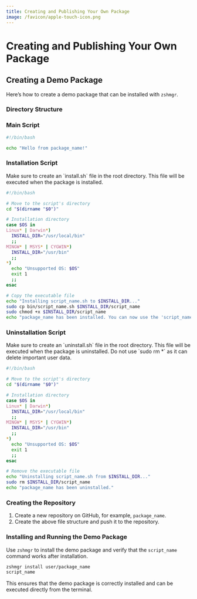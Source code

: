 ```yaml
---
title: Creating and Publishing Your Own Package
image: /favicon/apple-touch-icon.png
---
```



# Creating and Publishing Your Own Package

## Creating a Demo Package

Here’s how to create a demo package that can be installed with `zshmgr`.

### Directory Structure

<FileTree>
  <FileTree.Folder name="package_name" defaultOpen>
    <FileTree.Folder name="bin" defaultOpen>
      <FileTree.File name="script_name.sh" />
    </FileTree.Folder>
    <FileTree.File name="README.md" />
    <FileTree.File name="install.sh" />
    <FileTree.File name="uninstall.sh" />
  </FileTree.Folder>
</FileTree>

### Main Script
```bash filename="bin/script_name.sh"
#!/bin/bash

echo "Hello from package_name!"
```

### Installation Script
<Callout type="warning" emoji="⚠️">
  Make sure to create an `install.sh` file in the root directory. This file will be executed when the package is installed.
</Callout>

```bash filename="install.sh"
#!/bin/bash

# Move to the script's directory
cd "$(dirname "$0")"

# Installation directory
case $OS in
Linux* | Darwin*)
  INSTALL_DIR="/usr/local/bin"
  ;;
MINGW* | MSYS* | CYGWIN*)
  INSTALL_DIR="/usr/bin"
  ;;
*)
  echo "Unsupported OS: $OS"
  exit 1
  ;;
esac

# Copy the executable file
echo "Installing script_name.sh to $INSTALL_DIR..."
sudo cp bin/script_name.sh $INSTALL_DIR/script_name
sudo chmod +x $INSTALL_DIR/script_name
echo "package_name has been installed. You can now use the 'script_name' command."
```

### Uninstallation Script

<Callout type="warning" emoji="⚠️">
  Make sure to create an `uninstall.sh` file in the root directory. This file will be executed when the package is uninstalled.
</Callout>

<Callout type="error" emoji="️🚫">
  Do not use `sudo rm *` as it can delete important user data.
</Callout>

```bash filename="uninstall.sh"
#!/bin/bash

# Move to the script's directory
cd "$(dirname "$0")"

# Installation directory
case $OS in
Linux* | Darwin*)
  INSTALL_DIR="/usr/local/bin"
  ;;
MINGW* | MSYS* | CYGWIN*)
  INSTALL_DIR="/usr/bin"
  ;;
*)
  echo "Unsupported OS: $OS"
  exit 1
  ;;
esac

# Remove the executable file
echo "Uninstalling script_name.sh from $INSTALL_DIR..."
sudo rm $INSTALL_DIR/script_name
echo "package_name has been uninstalled."
```

### Creating the Repository

1. Create a new repository on GitHub, for example, `package_name`.
2. Create the above file structure and push it to the repository.

### Installing and Running the Demo Package

Use `zshmgr` to install the demo package and verify that the `script_name` command works after installation.

```bash
zshmgr install user/package_name
script_name
```

This ensures that the demo package is correctly installed and can be executed directly from the terminal.